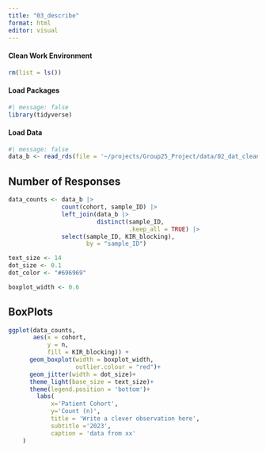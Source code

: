 ```yaml
---
title: "03_describe"
format: html
editor: visual
---
```


#### Clean Work Environment

```r
rm(list = ls())
```

#### Load Packages

```r
#| message: false
library(tidyverse)
```

#### Load Data

```r
#| message: false
data_b <- read_rds(file = '~/projects/Group25_Project/data/02_dat_clean_barracoda.RDS')
```

## Number of Responses

```r
data_counts <- data_b |>
               count(cohort, sample_ID) |>
               left_join(data_b |> 
                         distinct(sample_ID, 
                                  .keep_all = TRUE) |>
               select(sample_ID, KIR_blocking), 
                      by = "sample_ID")
```

```r
text_size <- 14
dot_size <- 0.1
dot_color <- "#696969"

boxplot_width <- 0.6
```

## BoxPlots

```r

ggplot(data_counts, 
       aes(x = cohort, 
           y = n, 
           fill = KIR_blocking)) + 
      geom_boxplot(width = boxplot_width,
                   outlier.colour = "red")+
      geom_jitter(width = dot_size)+
      theme_light(base_size = text_size)+
      theme(legend.position = 'bottom')+
    	labs(
    		x='Patient Cohort',
    		y='Count (n)',
    		title = 'Write a clever observation here',
    		subtitle ='2023',
    		caption = 'data from xx'
    )
```
